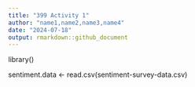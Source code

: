 ```yaml
---
title: "399 Activity 1"
author: "name1,name2,name3,name4"
date: "2024-07-18"
output: rmarkdown::github_document
---
```


library()

sentiment.data <- read.csv(sentiment-survey-data.csv)
